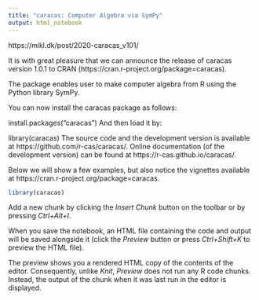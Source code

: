 ```yaml
---
title: "caracas: Computer Algebra via SymPy"
output: html_notebook
---
```

https://mikl.dk/post/2020-caracas_v101/

It is with great pleasure that we can announce the release of caracas version 1.0.1 to CRAN (https://cran.r-project.org/package=caracas).

The package enables user to make computer algebra from R using the Python library SymPy.

You can now install the caracas package as follows:

install.packages("caracas")
And then load it by:

library(caracas)
The source code and the development version is available at https://github.com/r-cas/caracas/. Online documentation (of the development version) can be found at https://r-cas.github.io/caracas/.

Below we will show a few examples, but also notice the vignettes available at https://cran.r-project.org/package=caracas.


```r
library(caracas)

```

Add a new chunk by clicking the *Insert Chunk* button on the toolbar or by pressing *Ctrl+Alt+I*.

When you save the notebook, an HTML file containing the code and output will be saved alongside it (click the *Preview* button or press *Ctrl+Shift+K* to preview the HTML file).

The preview shows you a rendered HTML copy of the contents of the editor. Consequently, unlike *Knit*, *Preview* does not run any R code chunks. Instead, the output of the chunk when it was last run in the editor is displayed.

